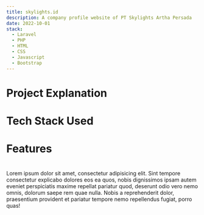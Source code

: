 ```yaml
---
title: skylights.id
description: A company profile website of PT Skylights Artha Persada
date: 2022-10-01
stack:
  - Laravel
  - PHP
  - HTML
  - CSS
  - Javascript
  - Bootstrap
---
```


# Project Explanation

# Tech Stack Used

# Features

#

Lorem ipsum dolor sit amet, consectetur adipisicing elit. Sint tempore
consectetur explicabo dolores eos ea quos, nobis dignissimos ipsam
autem eveniet perspiciatis maxime repellat pariatur quod, deserunt
odio vero nemo omnis, dolorum saepe rem quae nulla. Nobis a
reprehenderit dolor, praesentium provident et pariatur tempore nemo
repellendus fugiat, porro quas!
